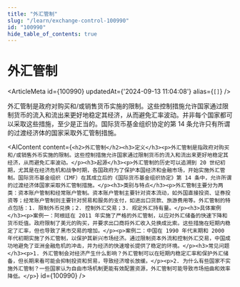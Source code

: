 ```yaml
---
title: "外汇管制"
slug: "/learn/exchange-control-100990"
id: "100990"
hide_table_of_contents: true
---
```



# 外汇管制

<ArticleMeta id={100990} updatedAt={'2024-09-13 11:04:08'} alias={`[]`} />
<div className='border-solid border-b border-t-0 my-4 border-[var(--ifm-color-gray-300)]' />

外汇管制是政府对购买和/或销售货币实施的限制。这些控制措施允许国家通过限制货币的流入和流出来更好地稳定其经济，从而避免汇率波动。并非每个国家都可以采取这些措施，至少是正当的。国际货币基金组织协定的第 14 条允许只有所谓的过渡经济体的国家采取外汇管制措施。

<AIContent content={`<h2>外汇管制</h2><h3>定义</h3><p>外汇管制是指政府对购买和/或销售外币实施的限制。这些控制措施允许国家通过限制货币的流入和流出来更好地稳定其经济，从而避免汇率波动。</p><h3>起源</h3><p>外汇管制的历史可以追溯到 20 世纪初期，尤其是在经济危机和战争时期，各国政府为了保护本国经济和金融市场，开始实施外汇管制。国际货币基金组织（IMF）在其成立后的《国际货币基金组织协定》第 14 条中，允许所谓的过渡经济体国家采取外汇管制措施。</p><h3>类别与特点</h3><p>外汇管制主要分为两类：资本账户管制和经常账户管制。资本账户管制主要针对资本流动，如外国直接投资、证券投资等；经常账户管制则主要针对贸易和服务的支付，如进出口货款、旅游费用等。外汇管制的特点包括：1. 限制外币兑换；2. 控制外汇交易；3. 规定外汇持有量。</p><h3>具体案例</h3><p>案例一：阿根廷在 2011 年实施了严格的外汇管制，以应对外汇储备的快速下降和货币贬值。政府限制了美元的购买，并要求出口商将外汇收入兑换成比索。这些措施在短期内稳定了汇率，但也导致了黑市交易的增加。</p><p>案例二：中国在 1990 年代末期和 2000 年代初期实施了外汇管制，以保护其新兴市场经济。通过限制资本外流和控制外汇交易，中国成功地避免了亚洲金融危机的冲击，并为经济的快速增长提供了稳定的环境。</p><h3>常见问题</h3><p>1. 外汇管制会对经济产生什么影响？外汇管制可以在短期内稳定汇率和保护外汇储备，但长期来看可能会抑制投资和贸易，导致经济增长放缓。</p><p>2. 为什么有些国家不实施外汇管制？一些国家认为自由市场机制更能有效配置资源，外汇管制可能导致市场扭曲和效率降低。</p>`} id={100990} />
